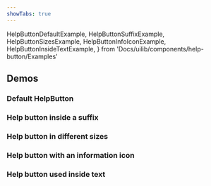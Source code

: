 ```yaml
---
showTabs: true
---
```


HelpButtonDefaultExample,
HelpButtonSuffixExample,
HelpButtonSizesExample,
HelpButtonInfoIconExample,
HelpButtonInsideTextExample,
} from 'Docs/uilib/components/help-button/Examples'

## Demos

### Default HelpButton

<HelpButtonDefaultExample />

### Help button inside a suffix

<HelpButtonSuffixExample />

### Help button in different sizes

<HelpButtonSizesExample />

### Help button with an information icon

<HelpButtonInfoIconExample />

### Help button used inside text

<HelpButtonInsideTextExample />

